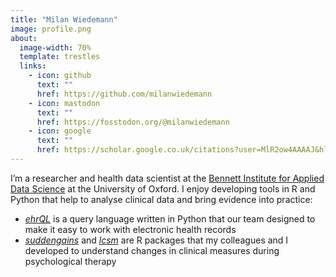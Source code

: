 ```yaml
---
title: "Milan Wiedemann"
image: profile.png
about:
  image-width: 70%
  template: trestles
  links:
    - icon: github
      text: ""
      href: https://github.com/milanwiedemann
    - icon: mastodon
      text: ""
      href: https://fosstodon.org/@milanwiedemann
    - icon: google
      text: ""
      href: https://scholar.google.co.uk/citations?user=MlR2ow4AAAAJ&hl=en
---
```


I'm a researcher and health data scientist at the [Bennett Institute for Applied Data Science](https://www.bennett.ox.ac.uk/) at the University of Oxford.
I enjoy developing tools in R and Python that help to analyse clinical data and bring evidence into practice:

- [*ehrQL*](https://github.com/opensafely-core/ehrql) is a query language written in Python that our team designed to make it easy to work with electronic health records
- [*suddengains*](https://milanwiedemann.github.io/suddengains/) and [*lcsm*](https://milanwiedemann.github.io/lcsm/) are R packages that my colleagues and I developed to understand changes in clinical measures during psychological therapy
